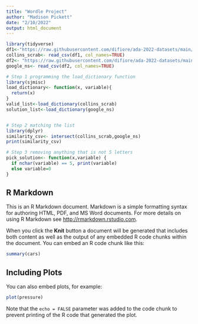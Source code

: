 ```yaml
---
title: "Wordle Project"
author: "Madison Pickett"
date: "2/10/2022"
output: html_document
---
```


```r
library(tidyverse)
df1<-"https://raw.githubusercontent.com/difiore/ada-2022-datasets/main/collins-scrabble-words-2019.txt"
collins_scrab<- read_csv(df1, col_names=TRUE)
df2<- "https://raw.githubusercontent.com/difiore/ada-2022-datasets/main/google-10000-english-usa-no-swears.txt"
google_ns<- read_csv(df2, col_names=TRUE)

# Step 1 programming the load_dictionary function 
library(sjmisc)
load_dictionary<- function(x, variable){
  return(x)
}
valid_list<-load_dictionary(collins_scrab)
solution_list<-load_dictionary(google_ns)


# Step 2 matching the list 
library(dplyr)
similarity_csv<- intersect(collins_scrab,google_ns)
print(similarity_csv)

# Step 3 removing anything that is not 5 letters 
pick_solution<- function(x,variable) {
  if nchar(variable) == 5, print(variable)
  else variable=0
}
```

## R Markdown

This is an R Markdown document. Markdown is a simple formatting syntax for authoring HTML, PDF, and MS Word documents. For more details on using R Markdown see <http://rmarkdown.rstudio.com>.

When you click the **Knit** button a document will be generated that includes both content as well as the output of any embedded R code chunks within the document. You can embed an R code chunk like this:

```r
summary(cars)
```

## Including Plots

You can also embed plots, for example:

```r
plot(pressure)
```

Note that the `echo = FALSE` parameter was added to the code chunk to prevent printing of the R code that generated the plot.
